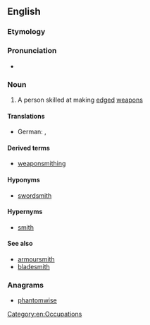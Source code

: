 ==English==

===Etymology===
{{compound|weapon|smith}}

===Pronunciation===
* {{audio|En-us-weaponsmith.ogg|Audio (US)}}

===Noun===
{{en-noun}}

# A person skilled at making [[edged]] [[weapon]]s

====Translations====
{{trans-top|a person skilled at making edged weapons}}
* German: {{t+|de|Waffenschmied|m}}, {{t-|de|Waffenschmiedin|f}}
{{trans-mid}}
{{trans-bottom}}

====Derived terms====
* [[weaponsmithing]]

====Hyponyms====
* [[swordsmith]]

====Hypernyms====
* [[smith]]

====See also====
* [[armoursmith]]
* [[bladesmith]]

===Anagrams===
* [[phantomwise#English|phantomwise]]

[[Category:en:Occupations]]